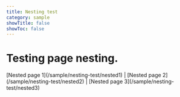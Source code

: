 ```yaml
---
title: Nesting test
category: sample
showTitle: false
showToc: false
---
```


<h1 className='text-center text-6xl font-extrabold tracking-tight sm:text-8xl'>
  Testing page nesting.
</h1>

<div className='text-center'>
  [Nested page 1](/sample/nesting-test/nested1) | [Nested page
  2](/sample/nesting-test/nested2) | [Nested page
  3](/sample/nesting-test/nested3)
</div>
